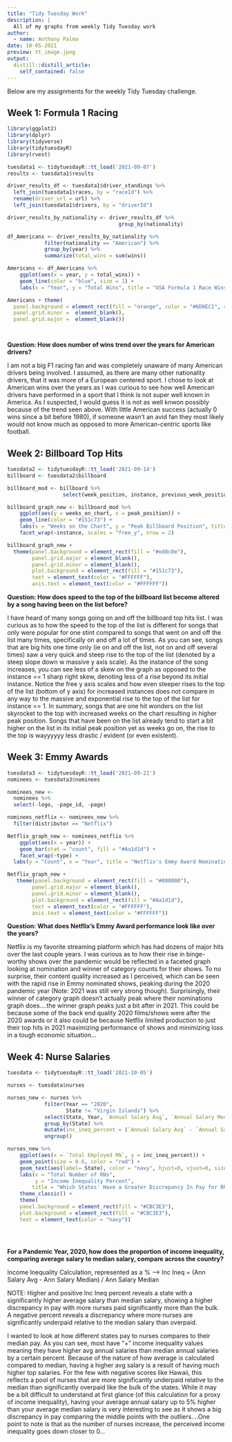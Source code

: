 ```yaml
---
title: "Tidy Tuesday Work"
description: |
  All of my graphs from weekly Tidy Tuesday work
author:
  - name: Anthony Palma
date: 10-05-2021
preview: tt_image.jpeg
output:
  distill::distill_article:
    self_contained: false
---
```


Below are my assignments for the weekly Tidy Tuesday challenge.  

## Week 1:  Formula 1 Racing

```r
library(ggplot2)
library(dplyr)
library(tidyverse)
library(tidytuesdayR)
library(rvest)
```

```r
tuesdata1 <- tidytuesdayR::tt_load('2021-09-07')
results <- tuesdata1$results
```

```r
driver_results_df <- tuesdata1$driver_standings %>% 
  left_join(tuesdata1$races, by = "raceId") %>% 
  rename(driver_url = url) %>% 
  left_join(tuesdata1$drivers, by = "driverId")
```


```r
driver_results_by_nationality <- driver_results_df %>%
                                    group_by(nationality) 
```

```r
df_Americans <- driver_results_by_nationality %>%
            filter(nationality == "American") %>%
            group_by(year) %>%
            summarize(total_wins = sum(wins))

```

```r
Americans <- df_Americans %>%
    ggplot(aes(x = year, y = total_wins)) +
    geom_line(color = "blue", size = 1) +
    labs(x = "Year", y = "Total Wins", title = "USA Formula 1 Race Wins Over The Years -- by Anthony Palma") 

```

```r
Americans + theme(
  panel.background = element_rect(fill = "orange", color = "#6D9EC1", size = 2, linetype = "solid"), 
  panel.grid.minor =  element_blank(), 
  panel.grid.major =  element_blank())




```

**Question:  How does number of wins trend over the years for American drivers?**

I am not a big F1 racing fan and was completely unaware of many American drivers being involved. I assumed, as there are many other nationality drivers, that it was more of a European centered sport. I chose to look at American wins over the years as I was curious to see how well American drivers have performed in a sport that I think is not super well known in America. As I suspected, I would guess it is not as well knwon possibly because of the trend seen above. With little American success (actually 0 wins since a bit before 1980), if someone wasn’t an avid fan they most likely would not know much as opposed to more American-centric sports like football.

## Week 2: Billboard Top Hits


```r
tuesdata2 <- tidytuesdayR::tt_load('2021-09-14')
billboard <- tuesdata2$billboard

```

```r
billboard_mod <- billboard %>%
                  select(week_position, instance, previous_week_position, peak_position, weeks_on_chart)
```


```r
billboard_graph_new <- billboard_mod %>%
    ggplot(aes(y = weeks_on_chart, x = peak_position)) +
    geom_line(color = "#151c73") +
    labs(x = "Weeks on the Chart", y = "Peak Billboard Position", title = "The Effect of Repeated Hit Songs on Speed to the Top of the Billboard List", subtitle = "Facet Wrapped by Instance -- by Anthony Palma") +
    facet_wrap(~instance, scales = "free_y", nrow = 2) 
```

```r
billboard_graph_new +
  theme(panel.background = element_rect(fill = "#ed8c0e"), 
        panel.grid.major = element_blank(), 
        panel.grid.minor = element_blank(), 
        plot.background = element_rect(fill = "#151c73"), 
        text = element_text(color = "#FFFFFF"), 
        axis.text = element_text(color = "#FFFFFF"))

```


**Question:  How does speed to the top of the billboard list become altered by a song having been on the list before?**

I have heard of many songs going on and off the billboard top hits list.  I was curious as to how the speed to the top of the list is different for songs that only were popular for one stint compared to songs that went on and off the list many times, specifically on and off a lot of times.  As you can see, songs that are big hits one time only (ie on and off the list, not on and off several times) saw a very quick and steep rise to the top of the list (denoted by a steep slope down w massive y axis scale).  As the instance of the song increases, you can see less of a skew on the graph as opposed to the instance == 1 sharp right skew, denoting less of a rise beyond its initial instance.  Notice the free y axis scales and how even steeper rises to the top of the list (bottom of y axis) for increased instances does not compare in any way to the massive and exponential rise to the top of the list for instance == 1.  In summary, songs that are one hit wonders on the list skyrocket to the top with increased weeks on the chart resulting in higher peak position.  Songs that have been on the list already tend to start a bit higher on the list in its initial peak position yet as weeks go on, the rise to the top is wayyyyyy less drastic / evident (or even existent).     

## Week 3: Emmy Awards

```r
tuesdata3 <- tidytuesdayR::tt_load('2021-09-21')
nominees <- tuesdata3$nominees
```

```r
nominees_new <- 
  nominees %>%
  select(-logo, -page_id, -page)
```

```r
nominees_netflix <- nominees_new %>%
  filter(distributor == "Netflix")
```

```r
Netflix_graph_new <- nominees_netflix %>%
    ggplot(aes(x = year)) +
    geom_bar(stat = "count", fill = "#Aa1d1d") +
    facet_wrap(~type) +
  labs(y = "Count", x = "Year", title = "Netflix's Emmy Award Nominations Compared with Wins Over the Years", subtitle = "by Anthony Palma") 
```

```r
Netflix_graph_new +
   theme(panel.background = element_rect(fill = "#000000"), 
        panel.grid.major = element_blank(), 
        panel.grid.minor = element_blank(), 
        plot.background = element_rect(fill = "#Aa1d1d"), 
        text = element_text(color = "#FFFFFF"), 
        axis.text = element_text(color = "#FFFFFF"))
```

**Question:  What does Netflix's Emmy Award performance look like over the years?**

Netflix is my favorite streaming platform which has had dozens of major hits over the last couple years.  I was curious as to how their rise in binge-worthy shows over the pandemic would be reflected in a faceted graph looking at nomination and winner of category counts for their shows. To no surprise, their content quality increased as I perceived, which can be seen with the rapid rise in Emmy nominated shows, peaking during the 2020 pandemic year (Note: 2021 was still very strong though). Surprisingly, their winner of category graph doesn't actually peak where their nominations graph does....the winner graph peaks just a bit after in 2021.  This could be because some of the back end quality 2020 films/shows were after the 2020 awards or it also could be because Netflix limited production to just their top hits in 2021 maximizing performance of shows and minimizing loss in a tough economic situation...


## Week 4: Nurse Salaries

```r
tuesdata <- tidytuesdayR::tt_load('2021-10-05')

```

```r
nurses <- tuesdata$nurses

```



```r
nurses_new <- nurses %>%
            filter(Year == "2020", 
                   State != "Virgin Islands") %>%
            select(State, Year, `Annual Salary Avg`, `Annual Salary Median`, `Total Employed RN`) %>%
            group_by(State) %>%
            mutate(inc_ineq_percent = (`Annual Salary Avg` - `Annual Salary Median`)/(`Annual Salary Median`)*100) %>%
            ungroup() 

```



```r
nurses_new %>%
    ggplot(aes(x = `Total Employed RN`, y = inc_ineq_percent)) +
    geom_point(size = 0.6, color = "red") +
    geom_text(aes(label= State), color = "navy", hjust=0, vjust=0, size=2, check_overlap = TRUE) +
    labs(x = "Total Number of RNs", 
         y = "Income Inequality Percent", 
        title = "Which States' Have a Greater Discrepancy In Pay for RN's?") +
    theme_classic() +
    theme(
    panel.background = element_rect(fill = "#CBC3E3"), 
    plot.background = element_rect(fill = "#CBC3E3"), 
    text = element_text(color = "navy")) 


    
```


**For a Pandemic Year, 2020, how does the proportion of income inequality, comparing average salary to median salary, compare across the country?** 

Income Inequality Calculation, represented as a % --> Inc Ineq = (Ann Salary Avg - Ann Salary Median) / Ann Salary Median

NOTE: Higher and positive Inc Ineq percent reveals a state with a significantly higher average salary than median salary, showing a higher discrepancy in pay with more nurses paid significantly more than the bulk.  A negative percent reveals a discrepancy where more nurses are significantly underpaid relative to the median salary than overpaid.  


I wanted to look at how different states pay to nurses compares to their median pay.  As you can see, most have "+" income inequality values meaning they have higher avg annual salaries than median annual salaries by a certain percent.  Because of the nature of how average is calculated compared to median, having a higher avg salary is a result of having much higher top salaries.  For the few with negative scores like Hawaii, this reflects a pool of nurses that are more significantly underpaid relative to the median than significantly overpaid like the bulk of the states.  While it may be a bit difficult to understand at first glance (of this calculation for a proxy of income inequality), having your average annual salary up to 5% higher than your average median salary is very interesting to see as it shows a big discrepancy in pay comparing the middle points with the outliers....One point to note is that as the number of nurses increase, the perceived income inequality goes down closer to 0...

